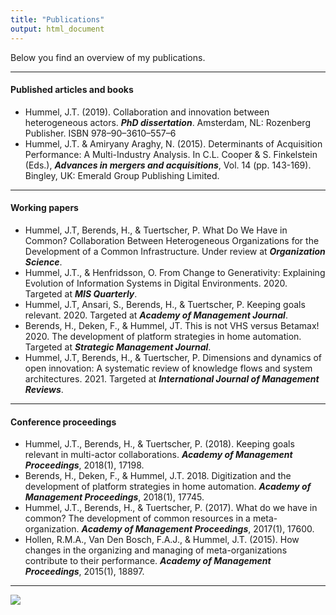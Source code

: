 ```yaml
---
title: "Publications"
output: html_document
---
```

Below you find an overview of my publications.

***
#### Published articles and books
+ Hummel, J.T. (2019). Collaboration and innovation between heterogeneous actors. ***PhD dissertation***. Amsterdam, NL: Rozenberg Publisher. ISBN 978–90–3610–557–6
+ Hummel, J.T. & Amiryany Araghy, N. (2015). Determinants of Acquisition Performance: A Multi-Industry Analysis. In C.L. Cooper & S. Finkelstein (Eds.), ***Advances in mergers and acquisitions***, Vol. 14 (pp. 143-169). Bingley, UK: Emerald Group Publishing Limited.

***
#### Working papers
+ Hummel, J.T, Berends, H., & Tuertscher, P. What Do We Have in Common? Collaboration Between Heterogeneous Organizations for the Development of a Common Infrastructure. Under review at ***Organization Science***.
+ Hummel, J.T., & Henfridsson, O. From Change to Generativity: Explaining Evolution of Information Systems in Digital Environments. 2020. Targeted at ***MIS Quarterly***.
+ Hummel, J.T, Ansari, S., Berends, H., & Tuertscher, P. Keeping goals relevant. 2020. Targeted at ***Academy of Management Journal***.
+ Berends, H., Deken, F., & Hummel, JT. This is not VHS versus Betamax! 2020. The development of platform strategies in home automation. Targeted at ***Strategic Management Journal***.
+ Hummel, J.T, Berends, H., & Tuertscher, P. Dimensions and dynamics of open innovation: A systematic review of knowledge flows and system architectures. 2021. Targeted at ***International Journal of Management Reviews***.

***
#### Conference proceedings
+ Hummel, J.T., Berends, H., & Tuertscher, P. (2018). Keeping goals relevant in multi-actor collaborations. ***Academy of Management Proceedings***, 2018(1), 17198.
+ Berends, H., Deken, F., & Hummel, J.T. 2018. Digitization and the development of platform strategies in home automation. ***Academy of Management Proceedings***, 2018(1), 17745.
+ Hummel, J.T., Berends, H., & Tuertscher, P. (2017). What do we have in common? The development of common resources in a meta-organization. ***Academy of Management Proceedings***, 2017(1), 17600.
+ Hollen, R.M.A., Van Den Bosch, F.A.J., & Hummel, J.T. (2015). How changes in the organizing and managing of meta-organizations contribute to their performance. ***Academy of Management Proceedings***, 2015(1), 18897.

***

![](https://www.jochemhummel.com/pictures/IMG_1950.JPG)